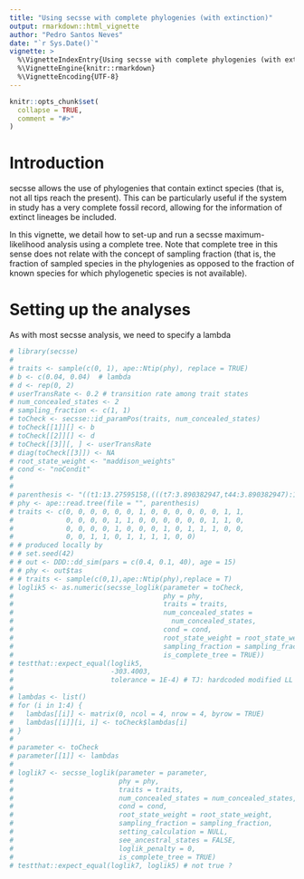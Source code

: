 ```yaml
---
title: "Using secsse with complete phylogenies (with extinction)"
output: rmarkdown::html_vignette
author: "Pedro Santos Neves"
date: "`r Sys.Date()`"
vignette: >
  %\VignetteIndexEntry{Using secsse with complete phylogenies (with extinction)}
  %\VignetteEngine{knitr::rmarkdown}
  %\VignetteEncoding{UTF-8}
---
```


```r
knitr::opts_chunk$set(
  collapse = TRUE,
  comment = "#>"
)
```

# Introduction

secsse allows the use of phylogenies that contain extinct species (that is, not all tips reach the present). This can be particularly useful if the system in study has a very complete fossil record, allowing for the information of extinct lineages be included.

In this vignette, we detail how to set-up and run a secsse maximum-likelihood analysis using a complete tree. Note that complete tree in this sense does not relate with the concept of sampling fraction (that is, the fraction of sampled species in the phylogenies as opposed to the fraction of known species for which phylogenetic species is not available).


# Setting up the analyses

As with most secsse analysis, we need to specify a lambda 

```r
# library(secsse)
# 
# traits <- sample(c(0, 1), ape::Ntip(phy), replace = TRUE)
# b <- c(0.04, 0.04)  # lambda
# d <- rep(0, 2)
# userTransRate <- 0.2 # transition rate among trait states
# num_concealed_states <- 2
# sampling_fraction <- c(1, 1)
# toCheck <- secsse::id_paramPos(traits, num_concealed_states)
# toCheck[[1]][] <- b
# toCheck[[2]][] <- d
# toCheck[[3]][, ] <- userTransRate
# diag(toCheck[[3]]) <- NA
# root_state_weight <- "maddison_weights"
# cond <- "noCondit"
# 
# 
# parenthesis <- "((t1:13.27595158,(((t7:3.890382947,t44:3.890382947):1.853160984,((t28:1.711947644,t52:0.4956923013):1.025240512,t49:2.737188156):3.006355775):8.137718231,t8:0.505931684):0.03852050838):1.080217329,(((((((t2:1.223724296,t54:1.223724296):2.937627297,(t43:1.877801583,t51:1.477270763):2.283550009):0.3267835885,t39:4.488135181):3.978299002,(t20:5.332776925,t33:1.090685514):3.133657257):0.6198399825,(t17:2.592728197,t21:8.418528959):0.6677452056):0.5788113411,((t13:9.543568307,t15:4.657699849):0.03128867016,(((t14:0.2753485556,((t27:1.893882667,t34:4.969412207):0.4876873725,t31:5.45709958):0.2968375929):2.956689195,((t18:3.089806926,t47:3.089806926):3.812406896,(t23:4.616705952,t37:3.696779257):2.28550787):1.808412546):0.6634713591,t16:4.343870947):0.2007592503):0.09022852898):5.130443554,((t3:3.025694309,(((t5:0.6527575809,((t10:8.190240586,t22:4.624901141):1.973824751,((t12:4.230710001,(t42:0.2233137827,t55:0.2233137827):4.007396218):4.263802978,((((t19:4.431551413,t40:4.431551413):1.104239624,t30:0.1129381496):1.083744321,t26:1.989902921):0.2782431807,t24:0.2097131009):1.596734441):1.669552358):1.61638294):1.700092275,((t9:1.444919643,t53:1.444919643):5.416788797,(((t25:4.956186112,(t35:0.07136896428,((t41:2.961601359,(t48:0.04657504123,t56:0.04657504123):2.915026317):0.6168912293,t45:3.578492588):0.7569031841):0.6207903395):0.4454730422,(t32:3.460649902,t46:3.460649902):1.941009252):0.3114551734,t29:4.364985142):1.148594113):6.618832112):0.9318119344,((((t6:2.605426467,t50:0.4317387896):2.002392571,t38:4.607819038):0.207438208,t36:4.815257246):6.619291453,t11:11.4345487):2.977803786):0.1895024879):0.1670130749,t4:0.903839228):0.026661011):0.20447094):0;" # nolint
# phy <- ape::read.tree(file = "", parenthesis)
# traits <- c(0, 0, 0, 0, 0, 0, 1, 0, 0, 0, 0, 0, 0, 1, 1,
#             0, 0, 0, 0, 1, 1, 0, 0, 0, 0, 0, 0, 1, 1, 0,
#             0, 0, 0, 0, 1, 0, 0, 0, 1, 0, 1, 1, 1, 0, 0,
#             0, 0, 1, 1, 0, 1, 1, 1, 1, 0, 0)
# # produced locally by
# # set.seed(42)
# # out <- DDD::dd_sim(pars = c(0.4, 0.1, 40), age = 15)
# # phy <- out$tas
# # traits <- sample(c(0,1),ape::Ntip(phy),replace = T)
# loglik5 <- as.numeric(secsse_loglik(parameter = toCheck,
#                                     phy = phy,
#                                     traits = traits,
#                                     num_concealed_states =
#                                       num_concealed_states,
#                                     cond = cond,
#                                     root_state_weight = root_state_weight,
#                                     sampling_fraction = sampling_fraction,
#                                     is_complete_tree = TRUE))
# testthat::expect_equal(loglik5,
#                        -303.4003,
#                        tolerance = 1E-4) # TJ: hardcoded modified LL
# 
# lambdas <- list()
# for (i in 1:4) {
#   lambdas[[i]] <- matrix(0, ncol = 4, nrow = 4, byrow = TRUE)
#   lambdas[[i]][i, i] <- toCheck$lambdas[i]
# }
# 
# parameter <- toCheck
# parameter[[1]] <- lambdas
# 
# loglik7 <- secsse_loglik(parameter = parameter,
#                          phy = phy,
#                          traits = traits,
#                          num_concealed_states = num_concealed_states,
#                          cond = cond,
#                          root_state_weight = root_state_weight,
#                          sampling_fraction = sampling_fraction,
#                          setting_calculation = NULL,
#                          see_ancestral_states = FALSE,
#                          loglik_penalty = 0,
#                          is_complete_tree = TRUE)
# testthat::expect_equal(loglik7, loglik5) # not true ?
```
